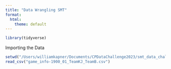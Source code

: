 ```yaml
---
title: "Data Wrangling SMT"
format:
  html:
    theme: default
---
```


```r
library(tidyverse)
```



Importing the Data
```r
setwd("/Users/williamkapner/Documents/CPDataChallenge2023/smt_data_challenge_2023/game_info")
read_csv("game_info-1900_01_TeamKJ_TeamB.csv")
```

